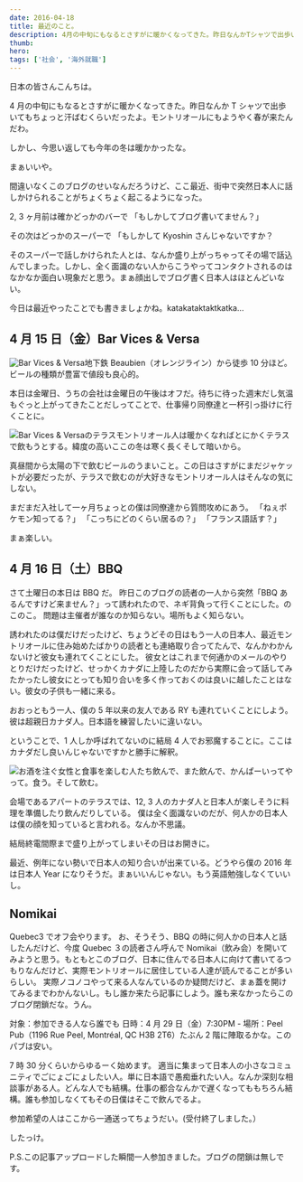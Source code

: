 ```yaml
---
date: 2016-04-18
title: 最近のこと。
description: 4月の中旬にもなるとさすがに暖かくなってきた。昨日なんかTシャツで出歩いてもちょっと汗ばむくらいだったよ。モントリオールにもようやく春が来たんだわ。
thumb:
hero:
tags: ['社会', '海外就職']
---
```


日本の皆さんこんちは。

4 月の中旬にもなるとさすがに暖かくなってきた。昨日なんか T シャツで出歩いてもちょっと汗ばむくらいだったよ。モントリオールにもようやく春が来たんだわ。

しかし、今思い返しても今年の冬は暖かかったな。

まぁいいや。

間違いなくこのブログのせいなんだろうけど、ここ最近、街中で突然日本人に話しかけられることがちょくちょく起こるようになった。

2, 3 ヶ月前は確かどっかのバーで
「もしかしてブログ書いてません？」

その次はどっかのスーパーで
「もしかして Kyoshin さんじゃないですか？

そのスーパーで話しかけられた人とは、なんか盛り上がっちゃってその場で話込んでしまった。しかし、全く面識のない人からこうやってコンタクトされるのはなかなか面白い現象だと思う。まぁ顔出しでブログ書く日本人はほとんどいない。

今日は最近やったことでも書きましょかね。katakataktaktkatka...

## 4 月 15 日（金）Bar Vices & Versa

![Bar Vices & Versa](../../images/posts/montreal-japanese/lately01.jpg)地下鉄 Beaubien（オレンジライン）から徒歩 10 分ほど。ビールの種類が豊富で値段も良心的。

本日は金曜日、うちの会社は金曜日の午後はオフだ。待ちに待った週末だし気温もぐっと上がってきたことだしってことで、仕事帰り同僚達と一杯引っ掛けに行くことに。

![Bar Vices & Versaのテラス](../../images/posts/montreal-japanese/lately02.jpg)モントリオール人は暖かくなればとにかくテラスで飲もうとする。緯度の高いここの冬は寒く長くそして暗いから。

真昼間から太陽の下で飲むビールのうまいこと。この日はさすがにまだジャケットが必要だったが、テラスで飲むのが大好きなモントリオール人はそんなの気にしない。

まだまだ入社して一ヶ月ちょっとの僕は同僚達から質問攻めにあう。
「ねぇポケモン知ってる？」
「こっちにどのくらい居るの？」
「フランス語話す？」

まぁ楽しい。

## 4 月 16 日（土）BBQ

さて土曜日の本日は BBQ だ。
昨日このブログの読者の一人から突然「BBQ あるんですけど来ません？」って誘われたので、ネギ背負って行くことにした。のこのこ。
問題は主催者が誰なのか知らない。場所もよく知らない。

誘われたのは僕だけだったけど、ちょうどその日はもう一人の日本人、最近モントリオールに住み始めたばかりの読者とも連絡取り合ってたんで、なんかわかんないけど彼女も連れてくことにした。
彼女とはこれまで何通かのメールのやりとりだけだったけど、せっかくカナダに上陸したのだから実際に会って話してみたかったし彼女にとっても知り合いを多く作っておくのは良いに越したことはない。彼女の子供も一緒に来る。

おおっともう一人、僕の 5 年以来の友人である RY も連れていくことにしよう。彼は超親日カナダ人。日本語を練習したいに違いない。

ということで、1 人しか呼ばれてないのに結局 4 人でお邪魔することに。ここはカナダだし良いんじゃないですかと勝手に解釈。

![お酒を注ぐ女性と食事を楽しむ人たち](../../images/posts/montreal-japanese/lately03.jpg)飲んで、また飲んで、かんぱーいってやって。食う。そして飲む。

会場であるアパートのテラスでは、12, 3 人のカナダ人と日本人が楽しそうに料理を準備したり飲んだりしている。
僕は全く面識ないのだが、何人かの日本人は僕の顔を知っていると言われる。なんか不思議。

結局終電間際まで盛り上がってしまいその日はお開きに。

最近、例年にない勢いで日本人の知り合いが出来ている。どうやら僕の 2016 年は日本人 Year になりそうだ。まぁいいんじゃない。もう英語勉強しなくていいし。

## Nomikai

Quebec3 でオフ会やります。
お、そうそう、BBQ の時に何人かの日本人と話したんだけど、今度 Quebec ３の読者さん呼んで Nomikai（飲み会）を開いてみようと思う。もともとこのブログ、日本に住んでる日本人に向けて書いてるつもりなんだけど、実際モントリオールに居住している人達が読んでることが多いらしい。
実際ノコノコやって来る人なんているのか疑問だけど、まぁ蓋を開けてみるまでわかんないし。もし誰か来たら記事にしよう。誰も来なかったらこのブログ閉鎖だな。うん。

対象：参加できる人なら誰でも
日時：4 月 29 日（金）7:30PM -
場所：Peel Pub（1196 Rue Peel, Montréal, QC H3B 2T6）たぶん 2 階に陣取るかな。このパブは安い。

7 時 30 分くらいからゆるーく始めます。
適当に集まって日本人の小さなコミュニティでごにょごにょしたい人。単に日本語で愚痴垂れたい人。なんか深刻な相談事がある人。どんな人でも結構。仕事の都合なんかで遅くなってももちろん結構。誰も参加しなくてもその日僕はそこで飲んでるよ。

参加希望の人はここから一通送ってちょうだい。(受付終了しました。）

したっけ。

P.S.この記事アップロードした瞬間一人参加きました。ブログの閉鎖は無しです。
